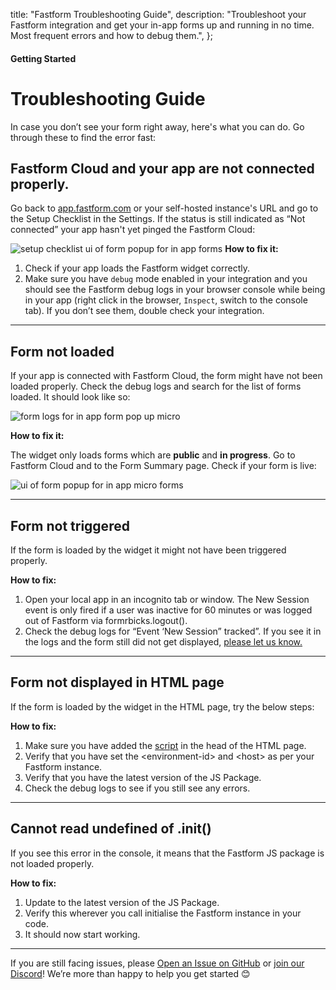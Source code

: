 

  title: "Fastform Troubleshooting Guide",
  description:
    "Troubleshoot your Fastform integration and get your in-app forms up and running in no time. Most frequent errors and how to debug them.",
};

#### Getting Started

# Troubleshooting Guide

In case you don’t see your form right away, here's what you can do. Go through these to find the error fast:

## Fastform Cloud and your app are not connected properly.

Go back to [app.fastform.com](http://app.fastform.com) or your self-hosted instance's URL and go to the Setup Checklist in the Settings. If the status is still indicated as “Not connected” your app hasn't yet pinged the Fastform Cloud:

<Image
  src={I1}
  alt="setup checklist ui of form popup for in app forms"
  quality="100"
  className="max-w-full rounded-lg sm:max-w-3xl"
/>
**How to fix it:**

1. Check if your app loads the Fastform widget correctly.
2. Make sure you have `debug` mode enabled in your integration and you should see the Fastform debug logs in your browser console while being in your app (right click in the browser, `Inspect`, switch to the console tab). If you don’t see them, double check your integration.

---

## Form not loaded

If your app is connected with Fastform Cloud, the form might have not been loaded properly. Check the debug logs and search for the list of forms loaded. It should look like so:

<Image
  src={I3}
  alt="form logs for in app form pop up micro"
  quality="100"
  className="max-w-full rounded-lg sm:max-w-3xl"
/>

**How to fix it:**

The widget only loads forms which are **public** and **in progress**. Go to Fastform Cloud and to the Form Summary page. Check if your form is live:

<Image
  src={I2}
  alt="ui of form popup for in app micro forms"
  quality="100"
  className="max-w-full rounded-lg sm:max-w-3xl"
/>

---

## Form not triggered

If the form is loaded by the widget it might not have been triggered properly.

**How to fix:**

1. Open your local app in an incognito tab or window. The New Session event is only fired if a user was inactive for 60 minutes or was logged out of Fastform via formrbicks.logout().
2. Check the debug logs for “Event ‘New Session” tracked”. If you see it in the logs and the form still did not get displayed, [please let us know.](mailto:support@fastform.com)

---

## Form not displayed in HTML page

If the form is loaded by the widget in the HTML page, try the below steps:

**How to fix:**

1. Make sure you have added the [script](/docs/getting-started/framework-guides#html) in the head of the HTML page.
2. Verify that you have set the \<environment-id\> and \<host\> as per your Fastform instance.
3. Verify that you have the latest version of the JS Package.
4. Check the debug logs to see if you still see any errors.

---

## Cannot read undefined of .init()

If you see this error in the console, it means that the Fastform JS package is not loaded properly.

**How to fix:**

1. Update to the latest version of the JS Package.
2. Verify this wherever you call initialise the Fastform instance in your code.
3. It should now start working.

---

If you are still facing issues, please [Open an Issue on GitHub](https://github.com/hafbau/formbricks/issues) or [join our Discord](https://getfastform.com/discord)! We’re more than happy to help you get started 😊
